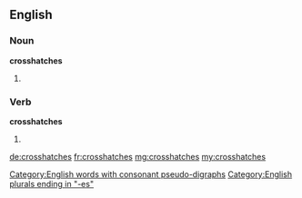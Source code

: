 ==English==

===Noun===
'''crosshatches'''

# {{plural of|crosshatch}}
===Verb===
'''crosshatches'''

# {{third-person singular of|crosshatch}}

[[Category:English words with consonant pseudo-digraphs]]
[[Category:English plurals ending in "-es"]]

[[de:crosshatches]]
[[fr:crosshatches]]
[[mg:crosshatches]]
[[my:crosshatches]]